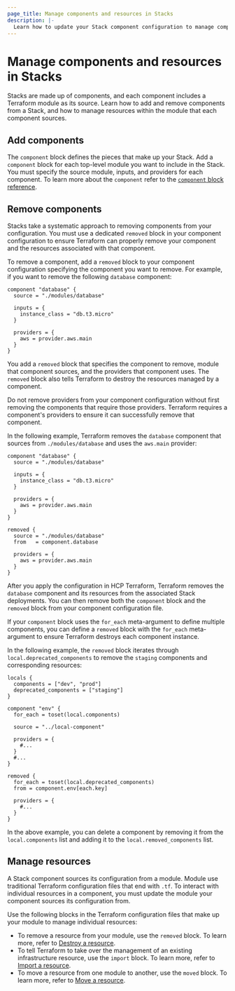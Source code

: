 ```yaml
---
page_title: Manage components and resources in Stacks
description: |-
  Learn how to update your Stack component configuration to manage components. Also, learn how to manage resources within the Terraform modules that each component sources.
---
```


# Manage components and resources in Stacks

Stacks are made up of components, and each component includes a Terraform module as its source. Learn how to add and remove components from a Stack, and how to manage resources within the module that each component sources.

## Add components

The `component` block defines the pieces that make up your Stack. Add a `component` block for each top-level module you want to include in the Stack. You must specify the source module, inputs, and providers for each component. To learn more about the `component` refer to the [`component` block reference](/terraform/language/block/stack/tfcomponent/component).

## Remove components

Stacks take a systematic approach to removing components from your configuration. You must use a dedicated `removed` block in your component configuration to ensure Terraform can properly remove your component and the resources associated with that component.

To remove a component, add a `removed` block to your component configuration specifying the component you want to remove. For example, if you want to remove the following `database` component:

<CodeBlockConfig filename="component.tfcomponent.hcl">

```hcl
component "database" {
  source = "./modules/database"

  inputs = {
    instance_class = "db.t3.micro"
  }

  providers = {
    aws = provider.aws.main
  }
}
```
</CodeBlockConfig>

You add a `removed` block that specifies the component to remove, module that component sources, and the providers that component uses. The `removed` block also tells Terraform to destroy the resources managed by a component.

<TIP>

Do not remove providers from your component configuration without first removing the components that require those providers. Terraform requires a component's providers to ensure it can successfully remove that component.

</TIP>

In the following example, Terraform removes the `database` component that sources from `./modules/database` and uses the `aws.main` provider:

```hcl
component "database" {
  source = "./modules/database"

  inputs = {
    instance_class = "db.t3.micro"
  }

  providers = {
    aws = provider.aws.main
  }
}

removed {
  source = "./modules/database"
  from   = component.database

  providers = {
    aws = provider.aws.main
  }
}
```

After you apply the configuration in HCP Terraform, Terraform removes the `database` component and its resources from the associated Stack deployments. You can then remove both the `component` block and the `removed` block from your component configuration file.

If your `component` block uses the `for_each` meta-argument to define multiple components, you can define a `removed` block with the `for_each` meta-argument to ensure Terraform destroys each component instance.

In the following example, the `removed` block iterates through `local.deprecated_components` to remove the `staging` components and corresponding resources:

```hcl
locals {
  components = ["dev", "prod"]
  deprecated_components = ["staging"]
}

component "env" {
  for_each = toset(local.components)

  source = "../local-component"

  providers = {
    #...
  }
  #...
}

removed {
  for_each = toset(local.deprecated_components)
  from = component.env[each.key]

  providers = {
    #...
  }
}
```

In the above example, you can delete a component by removing it from the `local.components` list and adding it to the `local.removed_components` list.

## Manage resources

A Stack component sources its configuration from a module. Module use traditional Terraform configuration files that end with `.tf`. To interact with individual resources in a component, you must update the module your component sources its configuration from.

Use the following blocks in the Terraform configuration files that make up your module to manage individual resources:

- To remove a resource from your module, use the `removed` block. To learn more, refer to [Destroy a resource](/terraform/language/resources/destroy).
- To tell Terraform to take over the management of an existing infrastructure resource, use the `import` block. To learn more, refer to [Import a resource](/terraform/language/import).
- To move a resource from one module to another, use the `moved` block. To learn more, refer to [Move a resource](/terraform/language/modules/develop/refactoring#move-a-resource-or-module).
